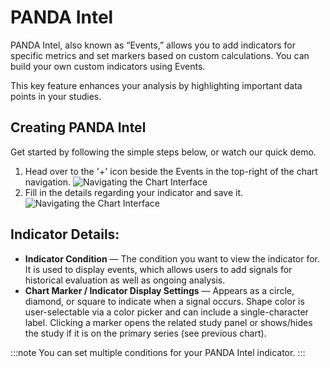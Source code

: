 # PANDA Intel

PANDA Intel, also known as “Events,” allows you to add indicators for specific metrics and set markers based on custom calculations. You can build your own custom indicators using Events.

This key feature enhances your analysis by highlighting important data points in your studies.

## Creating PANDA Intel

Get started by following the simple steps below, or watch our quick demo.

1. Head over to the '+' icon beside the Events in the top-right of the chart navigation.
   ![Navigating the Chart Interface](./../../../assets/images/panda-intel-1.avif)
2. Fill in the details regarding your indicator and save it.
   ![Navigating the Chart Interface](./../../../assets/images/panda-intel-2.avif)

## Indicator Details:

- **Indicator Condition** — The condition you want to view the indicator for. It is used to display events, which allows users to add signals for historical evaluation as well as ongoing analysis.
- **Chart Marker / Indicator Display Settings** — Appears as a circle, diamond, or square to indicate when a signal occurs. Shape color is user-selectable via a color picker and can include a single-character label. Clicking a marker opens the related study panel or shows/hides the study if it is on the primary series (see previous chart).

:::note
You can set multiple conditions for your PANDA Intel indicator.
:::
